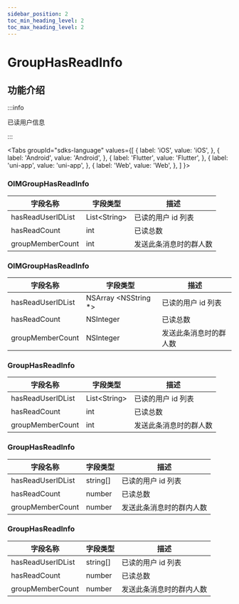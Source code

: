 ```yaml
---
sidebar_position: 2
toc_min_heading_level: 2
toc_max_heading_level: 2
---
```


# GroupHasReadInfo

## 功能介绍

:::info

已读用户信息

:::

<Tabs
groupId="sdks-language"
values={[
{ label: 'iOS', value: 'iOS', },
{ label: 'Android', value: 'Android', },
{ label: 'Flutter', value: 'Flutter', },
{ label: 'uni-app', value: 'uni-app', },
{ label: 'Web', value: 'Web', },
]
}>

<TabItem value="Flutter">

### OIMGroupHasReadInfo

| 字段名称          | 字段类型      | 描述                   |
| ----------------- | ------------- | ---------------------- |
| hasReadUserIDList | List<String\> | 已读的用户 id 列表     |
| hasReadCount      | int           | 已读总数               |
| groupMemberCount  | int           | 发送此条消息时的群人数 |

</TabItem>

<TabItem value="iOS">

### OIMGroupHasReadInfo

| 字段名称          | 字段类型              | 描述                   |
| ----------------- | --------------------- | ---------------------- |
| hasReadUserIDList | NSArray <NSString \*> | 已读的用户 id 列表     |
| hasReadCount      | NSInteger             | 已读总数               |
| groupMemberCount  | NSInteger             | 发送此条消息时的群人数 |

</TabItem>

<TabItem value="Android">

### GroupHasReadInfo

| 字段名称          | 字段类型      | 描述                   |
| ----------------- | ------------- | ---------------------- |
| hasReadUserIDList | List<String\> | 已读的用户 id 列表     |
| hasReadCount      | int           | 已读总数               |
| groupMemberCount  | int           | 发送此条消息时的群人数 |

</TabItem>

<TabItem value="Web">

### GroupHasReadInfo

| 字段名称          | 字段类型 | 描述                     |
| ----------------- | -------- | ------------------------ |
| hasReadUserIDList | string[] | 已读的用户 id 列表       |
| hasReadCount      | number   | 已读总数                 |
| groupMemberCount  | number   | 发送此条消息时的群内人数 |

</TabItem>

<TabItem value="uni-app">

### GroupHasReadInfo

| 字段名称          | 字段类型 | 描述                     |
| ----------------- | -------- | ------------------------ |
| hasReadUserIDList | string[] | 已读的用户 id 列表       |
| hasReadCount      | number   | 已读总数                 |
| groupMemberCount  | number   | 发送此条消息时的群内人数 |

</TabItem>

</Tabs>
